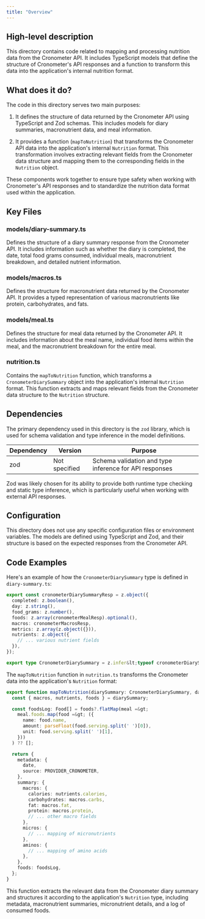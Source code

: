 ```yaml
---
title: "Overview"
---
```


## High-level description
This directory contains code related to mapping and processing nutrition data from the Cronometer API. It includes TypeScript models that define the structure of Cronometer's API responses and a function to transform this data into the application's internal nutrition format.

## What does it do?
The code in this directory serves two main purposes:

1. It defines the structure of data returned by the Cronometer API using TypeScript and Zod schemas. This includes models for diary summaries, macronutrient data, and meal information.

2. It provides a function (`mapToNutrition`) that transforms the Cronometer API data into the application's internal `Nutrition` format. This transformation involves extracting relevant fields from the Cronometer data structure and mapping them to the corresponding fields in the `Nutrition` object.

These components work together to ensure type safety when working with Cronometer's API responses and to standardize the nutrition data format used within the application.

## Key Files

### models/diary-summary.ts
Defines the structure of a diary summary response from the Cronometer API. It includes information such as whether the diary is completed, the date, total food grams consumed, individual meals, macronutrient breakdown, and detailed nutrient information.

### models/macros.ts
Defines the structure for macronutrient data returned by the Cronometer API. It provides a typed representation of various macronutrients like protein, carbohydrates, and fats.

### models/meal.ts
Defines the structure for meal data returned by the Cronometer API. It includes information about the meal name, individual food items within the meal, and the macronutrient breakdown for the entire meal.

### nutrition.ts
Contains the `mapToNutrition` function, which transforms a `CronometerDiarySummary` object into the application's internal `Nutrition` format. This function extracts and maps relevant fields from the Cronometer data structure to the `Nutrition` structure.

## Dependencies
The primary dependency used in this directory is the `zod` library, which is used for schema validation and type inference in the model definitions.

| Dependency | Version | Purpose |
|------------|---------|---------|
| zod        | Not specified | Schema validation and type inference for API responses |

Zod was likely chosen for its ability to provide both runtime type checking and static type inference, which is particularly useful when working with external API responses.

## Configuration
This directory does not use any specific configuration files or environment variables. The models are defined using TypeScript and Zod, and their structure is based on the expected responses from the Cronometer API.

## Code Examples

Here's an example of how the `CronometerDiarySummary` type is defined in `diary-summary.ts`:

```typescript
export const cronometerDiarySummaryResp = z.object({
  completed: z.boolean(),
  day: z.string(),
  food_grams: z.number(),
  foods: z.array(cronometerMealResp).optional(),
  macros: cronometerMacrosResp,
  metrics: z.array(z.object({})),
  nutrients: z.object({
    // ... various nutrient fields
  }),
});

export type CronometerDiarySummary = z.infer&lt;typeof cronometerDiarySummaryResp&gt;;
```

The `mapToNutrition` function in `nutrition.ts` transforms the Cronometer data into the application's `Nutrition` format:

```typescript
export function mapToNutrition(diarySummary: CronometerDiarySummary, date: string): Nutrition {
  const { macros, nutrients, foods } = diarySummary;

  const foodsLog: Food[] = foods?.flatMap(meal =&gt;
    meal.foods.map(food =&gt; ({
      name: food.name,
      amount: parseFloat(food.serving.split(' ')[0]),
      unit: food.serving.split(' ')[1],
    }))
  ) ?? [];

  return {
    metadata: {
      date,
      source: PROVIDER_CRONOMETER,
    },
    summary: {
      macros: {
        calories: nutrients.calories,
        carbohydrates: macros.carbs,
        fat: macros.fat,
        protein: macros.protein,
        // ... other macro fields
      },
      micros: {
        // ... mapping of micronutrients
      },
      aminos: {
        // ... mapping of amino acids
      },
    },
    foods: foodsLog,
  };
}
```

This function extracts the relevant data from the Cronometer diary summary and structures it according to the application's `Nutrition` type, including metadata, macronutrient summaries, micronutrient details, and a log of consumed foods.